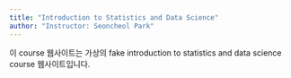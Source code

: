 ```yaml
---
title: "Introduction to Statistics and Data Science"
author: "Instructor: Seoncheol Park"
---
```


이 course 웹사이트는 가상의 fake introduction to statistics and data science course 웹사이트입니다.